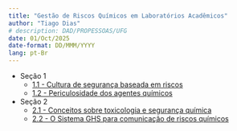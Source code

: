 ```yaml
---
title: "Gestão de Riscos Químicos em Laboratórios Acadêmicos"
author: "Tiago Dias"
# description: DAD/PROPESSOAS/UFG
date: 01/Oct/2025
date-format: DD/MMM/YYYY
lang: pt-Br
---
```


- Seção 1
   - [1.1 - Cultura de segurança baseada em riscos](section1.qmd)
   - [1.2 - Periculosidade dos agentes químicos](section2.qmd)

- Seção 2
  - [2.1 - Conceitos sobre toxicologia e segurança química](section3.qmd)
  - [2.2 - O Sistema GHS para comunicação de riscos químicos](section4.qmd)
    
